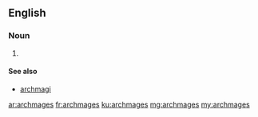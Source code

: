 ==English==

===Noun===
{{head|en|plural}} {{p}}

# {{plural of|archmage|lang=en|nocat=1}}

====See also====
* [[archmagi]]

[[ar:archmages]]
[[fr:archmages]]
[[ku:archmages]]
[[mg:archmages]]
[[my:archmages]]